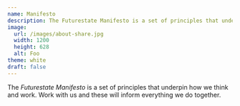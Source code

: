 ```yaml
---
name: Manifesto
description: The Futurestate Manifesto is a set of principles that underpin how we think and work. Work with us and these will inform everything we do together.
image:
  url: /images/about-share.jpg
  width: 1200
  height: 628
  alt: Foo
theme: white
draft: false
---
```



<Banner theme="lime">
  <p class="lead">The <em class="text-lime not-italic">Futurestate Manifesto</em> is a set of
    principles that underpin how we think and work. Work with us and these will
    inform everything we do together.</p>
  <Manifesto />
</Banner>
